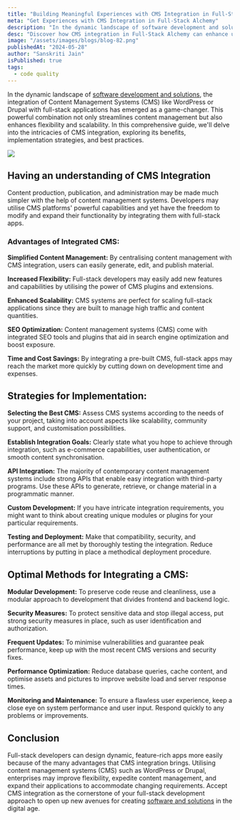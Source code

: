 ```yaml
---
title: "Building Meaningful Experiences with CMS Integration in Full-Stack Alchemy: Encouraging Connection."
meta: "Get Experiences with CMS Integration in Full-Stack Alchemy"
description: "In the dynamic landscape of software development and solutions, the integration of Content Management Systems (CMS) like WordPress or Drupal with full-stack applications has emerged as a game-changer."
desc: "Discover how CMS integration in Full-Stack Alchemy can enhance user engagement and foster meaningful connections"
image: "/assets/images/blogs/blog-82.png"
publishedAt: "2024-05-28"
author: "Sanskriti Jain"
isPublished: true
tags:
  - code quality
---
```


In the dynamic landscape of [software development and solutions](https://cloudprism.in/software-development), the integration of Content Management Systems (CMS) like WordPress or Drupal with full-stack applications has emerged as a game-changer. This powerful combination not only streamlines content management but also enhances flexibility and scalability. In this comprehensive guide, we'll delve into the intricacies of CMS integration, exploring its benefits, implementation strategies, and best practices.

<Image src="/assets/images/blogs/blog-83.png" />

## Having an understanding of CMS Integration

Content production, publication, and administration may be made much simpler with the help of content management systems. Developers may utilise CMS platforms' powerful capabilities and yet have the freedom to modify and expand their functionality by integrating them with full-stack apps.

### Advantages of Integrated CMS:

**Simplified Content Management:** By centralising content management with CMS integration, users can easily generate, edit, and publish material.

**Increased Flexibility:** Full-stack developers may easily add new features and capabilities by utilising the power of CMS plugins and extensions.

**Enhanced Scalability:** CMS systems are perfect for scaling full-stack applications since they are built to manage high traffic and content quantities.

**SEO Optimization:** Content management systems (CMS) come with integrated SEO tools and plugins that aid in search engine optimization and boost exposure.

**Time and Cost Savings:** By integrating a pre-built CMS, full-stack apps may reach the market more quickly by cutting down on development time and expenses.

## Strategies for Implementation:

**Selecting the Best CMS:** Assess CMS systems according to the needs of your project, taking into account aspects like scalability, community support, and customisation possibilities.

**Establish Integration Goals:** Clearly state what you hope to achieve through integration, such as e-commerce capabilities, user authentication, or smooth content synchronisation.

**API Integration:** The majority of contemporary content management systems include strong APIs that enable easy integration with third-party programs. Use these APIs to generate, retrieve, or change material in a programmatic manner.

**Custom Development:** If you have intricate integration requirements, you might want to think about creating unique modules or plugins for your particular requirements.

**Testing and Deployment:** Make that compatibility, security, and performance are all met by thoroughly testing the integration. Reduce interruptions by putting in place a methodical deployment procedure.

## Optimal Methods for Integrating a CMS:

**Modular Development:** To preserve code reuse and cleanliness, use a modular approach to development that divides frontend and backend logic.

**Security Measures:** To protect sensitive data and stop illegal access, put strong security measures in place, such as user identification and authorization.

**Frequent Updates:** To minimise vulnerabilities and guarantee peak performance, keep up with the most recent CMS versions and security fixes.

**Performance Optimization:** Reduce database queries, cache content, and optimise assets and pictures to improve website load and server response times.

**Monitoring and Maintenance:** To ensure a flawless user experience, keep a close eye on system performance and user input. Respond quickly to any problems or improvements.

## Conclusion

Full-stack developers can design dynamic, feature-rich apps more easily because of the many advantages that CMS integration brings. Utilising content management systems (CMS) such as WordPress or Drupal, enterprises may improve flexibility, expedite content management, and expand their applications to accommodate changing requirements. Accept CMS integration as the cornerstone of your full-stack development approach to open up new avenues for creating [software and solutions](https://cloudprism.in/software-development) in the digital age.

